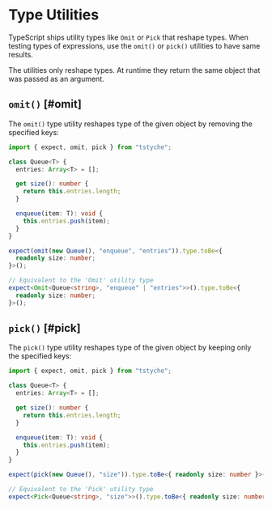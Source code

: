 
# Type Utilities

TypeScript ships utility types like `Omit` or `Pick` that reshape types. When testing types of expressions, use the `omit()` or `pick()` utilities to have same results.

<Note>

The utilities only reshape types. At runtime they return the same object that was passed as an argument.

</Note>

## `omit()` [#omit]

The `omit()` type utility reshapes type of the given object by removing the specified keys:

```ts twoslash
import { expect, omit, pick } from "tstyche";

class Queue<T> {
  entries: Array<T> = [];

  get size(): number {
    return this.entries.length;
  }

  enqueue(item: T): void {
    this.entries.push(item);
  }
}

expect(omit(new Queue(), "enqueue", "entries")).type.toBe<{
  readonly size: number;
}>();

// Equivalent to the 'Omit' utility type
expect<Omit<Queue<string>, "enqueue" | "entries">>().type.toBe<{
  readonly size: number;
}>();
```

## `pick()` [#pick]

The `pick()` type utility reshapes type of the given object by keeping only the specified keys:

```ts twoslash
import { expect, omit, pick } from "tstyche";

class Queue<T> {
  entries: Array<T> = [];

  get size(): number {
    return this.entries.length;
  }

  enqueue(item: T): void {
    this.entries.push(item);
  }
}

expect(pick(new Queue(), "size")).type.toBe<{ readonly size: number }>();

// Equivalent to the 'Pick' utility type
expect<Pick<Queue<string>, "size">>().type.toBe<{ readonly size: number }>();
```
